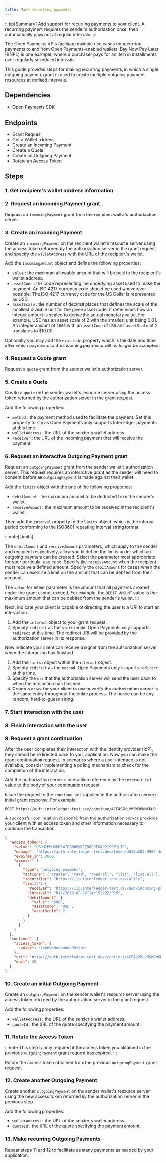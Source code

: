 ```yaml
---
title: Make recurring payments
---
```



:::tip[Summary]
Add support for recurring payments to your client. A recurring payment requires the sender's authorization once, then automatically pays out at regular intervals.
:::

The Open Payments APIs facilitate multiple use cases for recurring payments to and from Open Payments-enabled wallets. Buy Now Pay Later (BNPL) is one example, where a purchaser pays for an item in installments over regularly scheduled intervals.

This guide provides steps for making recurring payments, in which a single outgoing payment grant is used to create multiple outgoing payment resources at defined intervals.

## Dependencies

- <LinkOut href='https://github.com/interledger/open-payments-node/tree/main/packages/open-payments'>Open Payments SDK</LinkOut>

<HttpSig />

## Endpoints

- <LinkOut href='https://openpayments.dev/apis/auth-server/operations/post-request/'>Grant Request</LinkOut>
- <LinkOut href='https://openpayments.dev/apis/wallet-address-server/operations/get-wallet-address/'>Get a Wallet address</LinkOut>
- <LinkOut href='https://openpayments.dev/apis/resource-server/operations/create-incoming-payment/'>Create an Incoming Payment</LinkOut>
- <LinkOut href='https://openpayments.dev/apis/resource-server/operations/create-quote/'>Create a Quote</LinkOut>
- <LinkOut href='https://openpayments.dev/apis/resource-server/operations/create-outgoing-payment/'>Create an Outgoing Payment</LinkOut>
- <LinkOut href='https://openpayments.dev/apis/auth-server/operations/post-token/'>Rotate an Access Token</LinkOut>

<Tabs>
<TabItem label='TypeScript'>
<Ts />

## Steps

### 1. Get recipient's wallet address information

<ChunkedSnippet
  source='https://raw.githubusercontent.com/interledger/open-payments-snippets/main/grant/grant-outgoing-payment.ts'
  chunk='3'
/>

### 2. Request an Incoming Payment grant

Request an `incomingPayment` grant from the recipient wallet's authorization server.

<ChunkedSnippet
  source='https://raw.githubusercontent.com/interledger/open-payments-snippets/main/grant/grant-incoming-payment.ts'
  chunk='4'
/>

### 3. Create an Incoming Payment

Create an `incomingPayment` on the recipient wallet's resource server using the access token returned by the authorization server in the grant request and specify the `walletAddress` with the URL of the recipient's wallet.

Add the `incomingAmount` object and define the following properties:

- `value` : the maximum allowable amount that will be paid to the recipient's wallet address.
- `assetCode` : the code representing the underlying asset used to make the payment. An ISO 4217 currency code should be used wheverever possible. The ISO 4217 currency code for the US Dollar is represented as USD.
- `assetScale` : the number of decimal places that defines the scale of the smallest divisible unit for the given asset code. It determines how an integer amount is scaled to derive the actual monetary value. For example, USD has an asset scale of 2 with the smallest unit being 0.01. An integer amount of `1000` with an `assetCode` of `USD` and `assetScale` of `2` translates to $10.00.

Optionally you may add the `expiresAt` property which is the date and time after which payments to the incoming payments will no longer be accepted.

<ChunkedSnippet
  source='https://raw.githubusercontent.com/interledger/open-payments-snippets/main/incoming-payment/incoming-payment-create.ts'
  chunk='3'
/>

### 4. Request a Quote grant

Request a `quote` grant from the sender wallet's authorization server.

<ChunkedSnippet
  source='https://raw.githubusercontent.com/interledger/open-payments-snippets/main/grant/grant-quote.ts'
  chunk='4'
/>

### 5. Create a Quote

Create a `quote` on the sender wallet's resource server using the access token returned by the authorization server in the grant request.

Add the following properties:

- `method` : the payment method used to facilitate the payment. Set this property to `ilp` as Open Payments only supports <LinkOut href='https://interledger.org'>Interledger</LinkOut> payments at this time.
- `walletAddress` : the URL of the sender's wallet address.
- `receiver` : the URL of the incoming payment that will receive the payment.

<ChunkedSnippet
  source='https://raw.githubusercontent.com/interledger/open-payments-snippets/main/quote/quote-create.ts'
  chunk='3'
/>

### 6. Request an interactive Outgoing Payment grant

Request an `outgoingPayment` grant from the sender wallet's authorization server. This request requires an interactive grant as the sender will need to consent before an `outgoingPayment` is made against their wallet.

Add the `limits` object with the one of the following properties:

- `debitAmount` : the maximum amount to be deducted from the sender's wallet.
- `receiveAmount` : the maximum amount to be received in the recipient's wallet.

Then add the `interval` property to the `limits` object, which is the interval period conforming to the <LinkOut href="https://en.wikipedia.org/wiki/ISO_8601#Repeating_intervals">ISO8601 repeating interval string format.</LinkOut>

:::note[Limits]

The `debitAmount` and `receiveAmount` parameters, which apply to the sender and recipient respectively, allow you to define the limits under which an outgoing payment can be created. Select the parameter most appropriate for your particular use case. Specify the `receiveAmount` when the recipient must receive a defined amount. Specify the `debitAmount` for cases when the sender can exercise a limit on the amount that can be debited from their account.

The `value` for either parameter is the amount that all payments created under the grant cannot exceed. For example, the `DEBIT_AMOUNT` value is the maximum amount that can be debited from the sender's wallet.
:::

Next, indicate your client is capable of directing the user to a URI to start an interaction.

1. Add the `interact` object to your grant request.
2. Specify `redirect` as the `start` mode. Open Payments only supports `redirect` at this time. The redirect URI will be provided by the authorization server in its response.

Now indicate your client can receive a signal from the authorization server when the interaction has finished.

1. Add the `finish` object within the `interact` object.
2. Specify `redirect` as the `method`. Open Payments only supports `redirect` at this time.
3. Specify the `uri` that the authorization server will send the user back to when the interaction has finished.
4. Create a `nonce` for your client to use to verify the authorization server is the same entity throughout the entire process. The nonce can be any random, hard-to-guess string.

<ChunkedSnippet
  source='https://raw.githubusercontent.com/interledger/open-payments-snippets/main/grant/grant-outgoing-payment.ts'
  chunk='4'
/>

<ChunkedSnippet
  source='https://raw.githubusercontent.com/interledger/open-payments-snippets/main/grant/grant-outgoing-payment.ts'
  chunk='5'
/>

### 7. Start interaction with the user

<StartInteraction />

### 8. Finish interaction with the user

<FinishInteraction />

### 9. Request a grant continuation

After the user completes their interaction with the identity provider (IdP), they should be redirected back to your application. Now you can make the grant continuation request. In scenarios where a user interface is not available, consider implementing a polling mechanism to check for the completion of the interaction.

Add the authorization server’s interaction reference as the `interact_ref` value to the body of your continuation request.

<ChunkedSnippet
  source='https://raw.githubusercontent.com/interledger/open-payments-snippets/main/grant/grant-continuation.ts'
  chunk='3'
/>

Issue the request to the `continue uri` supplied in the authorization server’s initial grant response. For example:

`POST https://auth.interledger-test.dev/continue/4CF492MLVMSW9MKMXKHQ`

A successful continuation response from the authorization server provides your client with an access token and other information necessary to continue the transaction.

```json title="Example response" wrap
{
  "access_token": {
    "value": "OS9M2PMHKUR64TB8N6BW7OZB8CDFONP219RP1LT0",
    "manage": "https://auth.interledger-test.dev/token/dd17a202-9982-4ed9-ae31-564947fb6379",
    "expires_in": 3600,
    "access": [
      {
        "type": "outgoing-payment",
        "actions": ["create", "read", "read-all", "list", "list-all"],
        "identifier": "https://ilp.interledger-test.dev/alice",
        "limits": {
          "receiver": "https://ilp.interledger-test.dev/bob/incoming-payments/48884225-b393-4872-90de-1b737e2491c2",
          "interval": "R12/2019-08-24T14:15:22Z/P1M",
          "debitAmount": {
            "value": "500",
            "assetCode": "USD",
            "assetScale": 2
          }
        }
      }
    ]
  },
  "continue": {
    "access_token": {
      "value": "33OMUKMKSKU80UPRY5NM"
    },
    "uri": "https://auth.interledger-test.dev/continue/4CF492MLVMSW9MKMXKHQ",
    "wait": 30
  }
}
```

### 10. Create an initial Outgoing Payment

Create an `outgoingPayment` on the sender wallet's resource server using the access token returned by the authorization server in the grant request.

Add the following properties:

- `walletAddress` : the URL of the sender's wallet address.
- `quoteId` : the URL of the quote specifying the payment amount.

<ChunkedSnippet
  source='https://raw.githubusercontent.com/interledger/open-payments-snippets/main/outgoing-payment/outgoing-payment-create.ts'
  chunk='3'
/>

### 11. Rotate the Access Token

:::note
This step is only required if the access token you obtained in the previous `outgoingPayment` grant request has expired.
:::

Rotate the access token obtained from the previous `outgoingPayment` grant request.

<ChunkedSnippet
  source='https://raw.githubusercontent.com/interledger/open-payments-snippets/main/token/token-rotate.ts'
  chunk='3'
/>

### 12. Create another Outgoing Payment

Create another `outgoingPayment` on the sender wallet's resource server using the new access token returned by the authorization server in the previous step.

Add the following properties:

- `walletAddress` : the URL of the sender's wallet address.
- `quoteId` : the URL of the quote specifying the payment amount.

<ChunkedSnippet
  source='https://raw.githubusercontent.com/interledger/open-payments-snippets/main/outgoing-payment/outgoing-payment-create.ts'
  chunk='3'
/>

### 13. Make recurring Outgoing Payments

Repeat steps 11 and 12 to facilitate as many payments as needed by your application.

</TabItem>
</Tabs>
